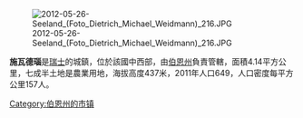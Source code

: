 {{unreferenced|time=2018-09-14T12:16:34+00:00}}
[[Image:2012-05-26-Seeland_(Foto_Dietrich_Michael_Weidmann)_216.JPG|right]]

'''施瓦德瑙'''是[[瑞士|瑞士]]的城鎮，位於該國中西部，由[[伯恩州|伯恩州]]負責管轄，面積4.14平方公里，七成半土地是農業用地，海拔高度437米，2011年人口649，人口密度每平方公里157人。

{{Switzerland-geo-stub}}
[[Category:伯恩州的市镇|Category:伯恩州的市镇]]